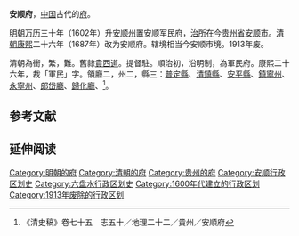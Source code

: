 '''安顺府'''，[[中国|中国]]古代的[[府_(行政区划)|府]]。

[[明朝|明朝]][[万历|万历]]三十年（1602年）升[[安顺州|安顺州]]置安顺军民府，[[治所|治所]]在今[[贵州省|贵州省]][[安顺市|安顺市]]。[[清朝|清朝]][[康熙|康熙]]二十六年（1687年）改为安顺府。辖境相当今安顺市境。1913年废。 

清朝為衝，繁，難。舊隸[[貴西道|貴西道]]。提督駐。順治初，沿明制，為軍民府。康熙二十六年，裁「軍民」字。領廳二，州二，縣三：[[普定縣|普定縣]]、[[清鎮縣|清鎮縣]]、[[安平县_(清朝)|安平縣]]、[[镇宁州_(元朝)|鎮寧州]]、[[永宁州_(普定路)|永寧州]]、[[郎岱廳|郎岱廳]]、[[歸化廳|歸化廳]]、<ref>《清史稿》卷七十五　志五十／地理二十二／貴州／安順府</ref>。

== 参考文献 ==
{{Reflist}}

== 延伸阅读 ==
{{Wikisource further reading}}

{{明朝行政区划|nocat}}
{{清朝貴州省行政區劃|nocat}}
{{贵州省历史二级政区|nocat}}
{{贵州行政区划小作品}}
[[Category:明朝的府|Category:明朝的府]]
[[Category:清朝的府|Category:清朝的府]]
[[Category:贵州的府|Category:贵州的府]]
[[Category:安顺行政区划史|Category:安顺行政区划史]]
[[Category:六盘水行政区划史|Category:六盘水行政区划史]]
[[Category:1600年代建立的行政区划|Category:1600年代建立的行政区划]]
[[Category:1913年废除的行政区划|Category:1913年废除的行政区划]]